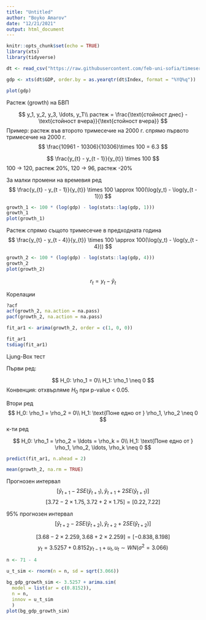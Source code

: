 ```yaml
---
title: "Untitled"
author: "Boyko Amarov"
date: "12/21/2021"
output: html_document
---
```


```r
knitr::opts_chunk$set(echo = TRUE)
library(xts)
library(tidyverse)

dt <- read_csv("https://raw.githubusercontent.com/feb-uni-sofia/timeseries-2021-2022/main/data/gdp_bg_qrt_2000-2017.csv")

gdp <- xts(dt$GDP, order.by = as.yearqtr(dt$Index, format = "%YQ%q"))
```

```r
plot(gdp)
```
Растеж (growth) на БВП

$$
y_1, y_2, y_3, \ldots, y_T\\
растеж = \frac{\text{стойност днес} - \text{стойност вчера}}{\text{стойност вчера}}
$$
Пример: растеж във второто тримесечие на 2000 г. спрямо първото тримесечие
на 2000 г.
$$
\frac{10961 - 10306}{10306}\times 100 = 6.3
$$

$$
\frac{y_{t} - y_{t - 1}}{y_{t}} \times 100
$$
100 -> 120, растеж 20%, 120 -> 96, растеж -20%

За малки промени на времевия ред
$$
\frac{y_{t} - y_{t - 1}}{y_{t}} \times 100 \approx 100(\log(y_t) - \log(y_{t - 1}))
$$
```r
growth_1 <- 100 * (log(gdp) - log(stats::lag(gdp, 1)))
growth_1
plot(growth_1)
```

Растеж спрямо същото тримесечие в предходната година
$$
\frac{y_{t} - y_{t - 4}}{y_{t}} \times 100 \approx 100(\log(y_t) - \log(y_{t - 4}))
$$

```r
growth_2 <- 100 * (log(gdp) - log(stats::lag(gdp, 4)))
growth_2
plot(growth_2)
```

$$
r_{t} = y_{t} - \hat{y}_{t}
$$

Корелации

```r
?acf
acf(growth_2, na.action = na.pass)
pacf(growth_2, na.action = na.pass)
```


```r
fit_ar1 <- arima(growth_2, order = c(1, 0, 0))
```

```r
fit_ar1
tsdiag(fit_ar1)
```

Ljung-Box тест

Първи ред:

$$
H_0: \rho_1 = 0\\
H_1: \rho_1 \neq 0
$$
Конвенция: отхвърляме $H_0$ при p-value < 0.05.

Втори ред
$$
H_0: \rho_1 = \rho_2 = 0\\
H_1: \text{Поне едно от } \rho_1, \rho_2 \neq 0
$$
к-ти ред

$$
H_0: \rho_1 = \rho_2 = \ldots = \rho_k = 0\\
H_1: \text{Поне едно от } \rho_1, \rho_2, \ldots, \rho_k \neq 0
$$

```r
predict(fit_ar1, n.ahead = 2)
```

```r
mean(growth_2, na.rm = TRUE)
```


Прогнозен интервал
$$
[\hat{y}_{t + 1} - 2 SE(\hat{y}_{t+1}), \hat{y}_{t + 1} + 2 SE(\hat{y}_{t+1})]
$$
$$
[3.72 - 2 \times 1.75, 3.72 + 2 \times 1.75] = [0.22, 7.22]
$$

95% прогнозен интервал
$$
[\hat{y}_{t + 2} - 2 SE(\hat{y}_{t+2}), \hat{y}_{t + 2} + 2 SE(\hat{y}_{t+2})]
$$

$$
[3.68 - 2 \times 2.259, 3.68 + 2 \times 2.259] = [-0.838, 8.198]
$$
$$
y_{t} = 3.5257 + 0.8152y_{t - 1} + u_{t}, u_{t} \sim WN(\sigma^2 = 3.066)
$$

```r
n <- 71 - 4

u_t_sim <- rnorm(n = n, sd = sqrt(3.066))

bg_gdp_growth_sim <- 3.5257 + arima.sim(
  model = list(ar = c(0.8152)),
  n = n,
  innov = u_t_sim
  )
plot(bg_gdp_growth_sim)
```




